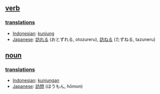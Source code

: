 == [[verb]] ==

=== [[translation]]s ===
*[[Indonesian]]: [[kunjung]]
*[[Japanese]]: [[訪れる]] (おとずれる, otozureru), [[訪ねる]] (たずねる, tazuneru)

== [[noun]] ==

=== [[translation]]s ===
*[[Indonesian]]: [[kunjung|kunjungan]]
*[[Japanese]]: [[訪問]] (ほうもん, hōmon)